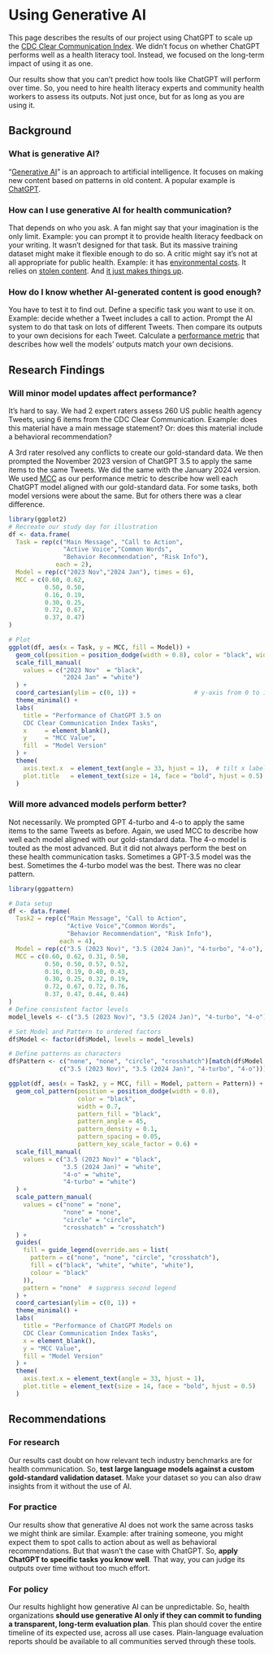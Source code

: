 # Using Generative AI

This page describes the results of our project using ChatGPT to scale up the [CDC Clear Communication Index](https://www.cdc.gov/ccindex/index.html). We didn’t focus on whether ChatGPT performs well as a health literacy tool. Instead, we focused on the long-term impact of using it as one.

Our results show that you can't predict how tools like ChatGPT will perform over time. So, you need to hire health literacy experts and community health workers to assess its outputs. Not just once, but for as long as you are using it.

## Background

### What is generative AI?

“[Generative AI](https://news.mit.edu/2023/explained-generative-ai-1109)” is an approach to artificial intelligence. It focuses on making new content based on patterns in old content. A popular example is [ChatGPT](https://writings.stephenwolfram.com/2023/02/what-is-chatgpt-doing-and-why-does-it-work/).

### How can I use generative AI for health communication?

That depends on who you ask. A fan might say that your imagination is the only limit. Example: you can prompt it to provide health literacy feedback on your writing. It wasn't designed for that task. But its massive training dataset might make it flexible enough to do so.
A critic might say it’s not at all appropriate for public health. Example: it has [environmental costs](https://news.mit.edu/2025/explained-generative-ai-environmental-impact-0117). It relies on [stolen content](https://www.npr.org/2023/11/10/1197954613/openai-chatgpt-author-lawsuit-preston-martin-franzen-picoult). And [it just makes things up](https://en.wikipedia.org/wiki/Hallucination_(artificial_intelligence)).

### How do I know whether AI-generated content is good enough?

You have to test it to find out. Define a specific task you want to use it on. Example: decide whether a Tweet includes a call to action. Prompt the AI system to do that task on lots of different Tweets. Then compare its outputs to your own decisions for each Tweet. Calculate a [performance metric](https://pmc.ncbi.nlm.nih.gov/articles/PMC8993826/) that describes how well the models’ outputs match your own decisions.

## Research Findings

### Will minor model updates affect performance?

It's hard to say. We had 2 expert raters assess 260 US public health agency Tweets, using 6 items from the CDC Clear Communication. Example: does this material have a main message statement? Or: does this material include a behavioral recommendation?

A 3rd rater resolved any conflicts to create our gold-standard data. We then prompted the November 2023 version of ChatGPT 3.5 to apply the same items to the same Tweets. We did the same with the January 2024 version.
We used [MCC](https://pubmed.ncbi.nlm.nih.gov/36800973/) as our performance metric to describe how well each ChatGPT model aligned with our gold-standard data. For some tasks, both model versions were about the same. But for others there was a clear difference.


```r
library(ggplot2)
# Recreate our study day for illustration
df <- data.frame(
  Task = rep(c("Main Message", "Call to Action", 
               "Active Voice","Common Words", 
               "Behavior Recommendation", "Risk Info"), 
             each = 2),
  Model = rep(c("2023 Nov","2024 Jan"), times = 6),
  MCC = c(0.60, 0.62,
          0.50, 0.50,
          0.16, 0.19,
          0.30, 0.25,
          0.72, 0.67,
          0.37, 0.47)
)

# Plot
ggplot(df, aes(x = Task, y = MCC, fill = Model)) +
  geom_col(position = position_dodge(width = 0.8), color = "black", width = 0.7) +
  scale_fill_manual(
    values = c("2023 Nov"  = "black",
               "2024 Jan" = "white")
  ) +
  coord_cartesian(ylim = c(0, 1)) +                # y-axis from 0 to 1
  theme_minimal() +
  labs(
    title = "Performance of ChatGPT 3.5 on
    CDC Clear Communication Index Tasks",
    x     = element_blank(),
    y     = "MCC Value",
    fill  = "Model Version"
  ) +
  theme(
    axis.text.x  = element_text(angle = 33, hjust = 1),  # tilt x labels if needed
    plot.title   = element_text(size = 14, face = "bold", hjust = 0.5)
  )
```

### Will more advanced models perform better?

Not necessarily. We prompted GPT 4-turbo and 4-o to apply the same items to the same Tweets as before. Again, we used MCC to describe how well each model aligned with our gold-standard data. The 4-o model is touted as the most advanced. But it did not always perform the best on these health communication tasks. Sometimes a GPT-3.5 model was the best. Sometimes the  4-turbo model was the best. There was no clear pattern.

```r
library(ggpattern)

# Data setup
df <- data.frame(
  Task2 = rep(c("Main Message", "Call to Action", 
                "Active Voice","Common Words", 
                "Behavior Recommendation", "Risk Info"), 
              each = 4),
  Model = rep(c("3.5 (2023 Nov)", "3.5 (2024 Jan)", "4-turbo", "4-o"), times = 6),
  MCC = c(0.60, 0.62, 0.31, 0.50,
          0.50, 0.50, 0.57, 0.52,
          0.16, 0.19, 0.40, 0.43,
          0.30, 0.25, 0.32, 0.19,
          0.72, 0.67, 0.72, 0.76,
          0.37, 0.47, 0.44, 0.44)
)
# Define consistent factor levels
model_levels <- c("3.5 (2023 Nov)", "3.5 (2024 Jan)", "4-turbo", "4-o")

# Set Model and Pattern to ordered factors
df$Model <- factor(df$Model, levels = model_levels)

# Define patterns as characters
df$Pattern <- c("none", "none", "circle", "crosshatch")[match(df$Model,
              c("3.5 (2023 Nov)", "3.5 (2024 Jan)", "4-turbo", "4-o"))]

ggplot(df, aes(x = Task2, y = MCC, fill = Model, pattern = Pattern)) +
  geom_col_pattern(position = position_dodge(width = 0.8), 
                   color = "black", 
                   width = 0.7,
                   pattern_fill = "black", 
                   pattern_angle = 45,
                   pattern_density = 0.1,
                   pattern_spacing = 0.05,
                   pattern_key_scale_factor = 0.6) +
  scale_fill_manual(
    values = c("3.5 (2023 Nov)" = "black",
               "3.5 (2024 Jan)" = "white",
               "4-o" = "white",
               "4-turbo" = "white")
  ) +
  scale_pattern_manual(
    values = c("none" = "none",
               "none" = "none",
               "circle" = "circle",
               "crosshatch" = "crosshatch")
  ) +
  guides(
    fill = guide_legend(override.aes = list(
      pattern = c("none", "none", "circle", "crosshatch"),
      fill = c("black", "white", "white", "white"),
      colour = "black"
    )),
    pattern = "none"  # suppress second legend
  ) +
  coord_cartesian(ylim = c(0, 1)) +
  theme_minimal() +
  labs(
    title = "Performance of ChatGPT Models on
    CDC Clear Communication Index Tasks",
    x = element_blank(),
    y = "MCC Value",
    fill = "Model Version"
  ) +
  theme(
    axis.text.x = element_text(angle = 33, hjust = 1),
    plot.title = element_text(size = 14, face = "bold", hjust = 0.5)
  )
```

## Recommendations

###  For research 

Our results cast doubt on how relevant tech industry benchmarks are for health communication. So, **test large language models against a custom gold-standard validation dataset**. Make your dataset so you can also draw insights from it without the use of AI.

### For practice

Our results show that generative AI does not work the same across tasks we might think are similar. Example: after training someone, you might expect them to spot calls to action about as well as behavioral recommendations. But that wasn't the case with ChatGPT. So, **apply ChatGPT to specific tasks you know well**. That way, you can judge its outputs over time without too much effort.

### For policy

Our results highlight how generative AI can be unpredictable. So, health organizations **should use generative AI  only if they can commit to funding a transparent, long-term evaluation plan**. This plan should cover the entire timeline of its expected use, across all use cases. Plain-language evaluation reports should be available to all communities served through these tools. 
